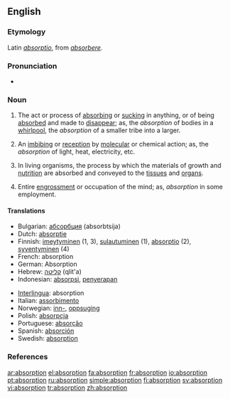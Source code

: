 ==English==

===Etymology===
Latin ''[[absorptio]]'', from ''[[absorbere]]''.

===Pronunciation===
*{{audio|en-us-absorption.ogg|Audio (US)}}

===Noun===
{{en-noun}}

# The act or process of [[absorbing]] or [[sucking]] in anything, or of being [[absorbed]] and made to [[disappear]]; as, the ''absorption'' of bodies in a [[whirlpool]], the ''absorption'' of a smaller tribe into a larger.
# {{context|chemistry|physics}} An [[imbibing]] or [[reception]] by [[molecular]] or chemical action; as, the ''absorption'' of light, heat, electricity, etc.
# {{physiology}} In living organisms, the process by which the materials of growth and [[nutrition]] are absorbed and conveyed to the [[tissue]]s and [[organ]]s.
# Entire [[engrossment]] or occupation of the mind; as, ''absorption'' in some employment.

====Translations====
{{top}}
*Bulgarian: [[абсорбция]] (absorbtsija) {{f}}
*Dutch: [[absorptie]] {{f}}
*Finnish: [[imeytyminen]] (1, 3), [[sulautuminen]] (1), [[absorptio]] (2), [[syventyminen]] (4)
*French: absorption {{f}}
*German: Absorption {{f}}
*Hebrew: [[קליטה]] (qlit'a)
*Indonesian: [[absorpsi]], [[serap|penyerapan]]
{{mid}}
*[[Interlingua]]: absorption
*Italian: [[assorbimento]] {{m}}
*Norwegian: [[inn-]], [[oppsuging]]
*Polish: [[absorpcja]] {{f}}
*Portuguese: [[absorção]] {{f}}
*Spanish: [[absorción]] {{f}}
*Swedish: [[absorption]] {{n}}
{{bottom}}

===References===
{{R:Century 1911}}
{{R:Webster 1913}}

[[ar:absorption]]
[[el:absorption]]
[[fa:absorption]]
[[fr:absorption]]
[[io:absorption]]
[[pt:absorption]]
[[ru:absorption]]
[[simple:absorption]]
[[fi:absorption]]
[[sv:absorption]]
[[vi:absorption]]
[[tr:absorption]]
[[zh:absorption]]